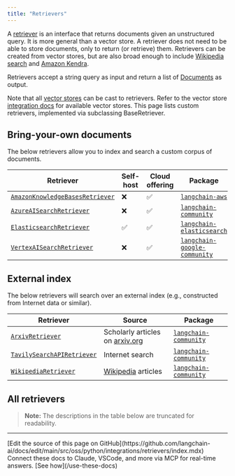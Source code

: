 ```yaml
---
title: "Retrievers"
---
```


A [retriever](/oss/python/langchain/retrieval#building-blocks) is an interface that returns documents given an unstructured query.
It is more general than a vector store.
A retriever does not need to be able to store documents, only to return (or retrieve) them.
Retrievers can be created from vector stores, but are also broad enough to include [Wikipedia search](/oss/python/integrations/retrievers/wikipedia/) and [Amazon Kendra](/oss/python/integrations/retrievers/amazon_kendra_retriever/).

Retrievers accept a string query as input and return a list of [Documents](https://python.langchain.com/api_reference/core/documents/langchain_core.documents.base.Document.html) as output.

Note that all [vector stores](/oss/python/integrations/vectorstores) can be cast to retrievers. Refer to the vector store [integration docs](/oss/python/integrations/vectorstores/) for available vector stores.
This page lists custom retrievers, implemented via subclassing BaseRetriever.

## Bring-your-own documents

The below retrievers allow you to index and search a custom corpus of documents.

| Retriever | Self-host | Cloud offering | Package |
|-----------|-----------|----------------|---------|
| [`AmazonKnowledgeBasesRetriever`](/oss/python/integrations/retrievers/bedrock) | ❌ | ✅ | [`langchain-aws`](https://python.langchain.com/api_reference/aws/retrievers/langchain_aws.retrievers.bedrock.AmazonKnowledgeBasesRetriever.html) |
| [`AzureAISearchRetriever`](/oss/python/integrations/retrievers/azure_ai_search) | ❌ | ✅ | [`langchain-community`](https://python.langchain.com/api_reference/community/retrievers/langchain_community.retrievers.azure_ai_search.AzureAISearchRetriever.html) |
| [`ElasticsearchRetriever`](/oss/python/integrations/retrievers/elasticsearch_retriever) | ✅ | ✅ | [`langchain-elasticsearch`](https://python.langchain.com/api_reference/elasticsearch/retrievers/langchain_elasticsearch.retrievers.ElasticsearchRetriever.html) |
| [`VertexAISearchRetriever`](/oss/python/integrations/retrievers/google_vertex_ai_search) | ❌ | ✅ | [`langchain-google-community`](https://python.langchain.com/api_reference/google_community/vertex_ai_search/langchain_google_community.vertex_ai_search.VertexAISearchRetriever.html) |


## External index

The below retrievers will search over an external index (e.g., constructed from Internet data or similar).

| Retriever | Source | Package |
|-----------|---------|---------|
| [`ArxivRetriever`](/oss/python/integrations/retrievers/arxiv) | Scholarly articles on [arxiv.org](https://arxiv.org/) | [`langchain-community`](https://python.langchain.com/api_reference/community/retrievers/langchain_community.retrievers.arxiv.ArxivRetriever.html) |
| [`TavilySearchAPIRetriever`](/oss/python/integrations/retrievers/tavily) | Internet search | [`langchain-community`](https://python.langchain.com/api_reference/community/retrievers/langchain_community.retrievers.tavily_search_api.TavilySearchAPIRetriever.html) |
| [`WikipediaRetriever`](/oss/python/integrations/retrievers/wikipedia) | [Wikipedia](https://www.wikipedia.org/) articles | [`langchain-community`](https://python.langchain.com/api_reference/community/retrievers/langchain_community.retrievers.wikipedia.WikipediaRetriever.html) |


## All retrievers

> **Note:** The descriptions in the table below are truncated for readability.

<Columns cols={3}>
<Card title="Activeloop Deep Memory" icon="link" href="/oss/python/integrations/retrievers/activeloop" arrow="true" cta="View guide" />
<Card title="Amazon Kendra" icon="link" href="/oss/python/integrations/retrievers/amazon_kendra_retriever" arrow="true" cta="View guide" />
<Card title="Arcee" icon="link" href="/oss/python/integrations/retrievers/arcee" arrow="true" cta="View guide" />
<Card title="Arxiv" icon="link" href="/oss/python/integrations/retrievers/arxiv" arrow="true" cta="View guide" />
<Card title="AskNews" icon="link" href="/oss/python/integrations/retrievers/asknews" arrow="true" cta="View guide" />
<Card title="Azure AI Search" icon="link" href="/oss/python/integrations/retrievers/azure_ai_search" arrow="true" cta="View guide" />
<Card title="Bedrock (Knowledge Bases)" icon="link" href="/oss/python/integrations/retrievers/bedrock" arrow="true" cta="View guide" />
<Card title="BM25" icon="link" href="/oss/python/integrations/retrievers/bm25" arrow="true" cta="View guide" />
<Card title="Box" icon="link" href="/oss/python/integrations/retrievers/box" arrow="true" cta="View guide" />
<Card title="BREEBS (Open Knowledge)" icon="link" href="/oss/python/integrations/retrievers/breebs" arrow="true" cta="View guide" />
<Card title="Chaindesk" icon="link" href="/oss/python/integrations/retrievers/chaindesk" arrow="true" cta="View guide" />
<Card title="ChatGPT plugin" icon="link" href="/oss/python/integrations/retrievers/chatgpt-plugin" arrow="true" cta="View guide" />
<Card title="Cognee" icon="link" href="/oss/python/integrations/retrievers/cognee" arrow="true" cta="View guide" />
<Card title="Cohere reranker" icon="link" href="/oss/python/integrations/retrievers/cohere-reranker" arrow="true" cta="View guide" />
<Card title="Cohere RAG" icon="link" href="/oss/python/integrations/retrievers/cohere" arrow="true" cta="View guide" />
<Card title="Contextual AI Reranker" icon="link" href="/oss/python/integrations/retrievers/contextual" arrow="true" cta="View guide" />
<Card title="Dappier" icon="link" href="/oss/python/integrations/retrievers/dappier" arrow="true" cta="View guide" />
<Card title="DocArray" icon="link" href="/oss/python/integrations/retrievers/docarray_retriever" arrow="true" cta="View guide" />
<Card title="Dria" icon="link" href="/oss/python/integrations/retrievers/dria_index" arrow="true" cta="View guide" />
<Card title="ElasticSearch BM25" icon="link" href="/oss/python/integrations/retrievers/elastic_search_bm25" arrow="true" cta="View guide" />
<Card title="Elasticsearch" icon="link" href="/oss/python/integrations/retrievers/elasticsearch_retriever" arrow="true" cta="View guide" />
<Card title="Embedchain" icon="link" href="/oss/python/integrations/retrievers/embedchain" arrow="true" cta="View guide" />
<Card title="FlashRank reranker" icon="link" href="/oss/python/integrations/retrievers/flashrank-reranker" arrow="true" cta="View guide" />
<Card title="Fleet AI Context" icon="link" href="/oss/python/integrations/retrievers/fleet_context" arrow="true" cta="View guide" />
<Card title="Galaxia" icon="link" href="/oss/python/integrations/retrievers/galaxia-retriever" arrow="true" cta="View guide" />
<Card title="Google Drive" icon="link" href="/oss/python/integrations/retrievers/google_drive" arrow="true" cta="View guide" />
<Card title="Google Vertex AI Search" icon="link" href="/oss/python/integrations/retrievers/google_vertex_ai_search" arrow="true" cta="View guide" />
<Card title="Graph RAG" icon="link" href="/oss/python/integrations/retrievers/graph_rag" arrow="true" cta="View guide" />
<Card title="GreenNode" icon="link" href="/oss/python/integrations/retrievers/greennode_reranker" arrow="true" cta="View guide" />
<Card title="IBM watsonx.ai" icon="link" href="/oss/python/integrations/retrievers/ibm_watsonx_ranker" arrow="true" cta="View guide" />
<Card title="JaguarDB Vector Database" icon="link" href="/oss/python/integrations/retrievers/jaguar" arrow="true" cta="View guide" />
<Card title="Kay.ai" icon="link" href="/oss/python/integrations/retrievers/kay" arrow="true" cta="View guide" />
<Card title="Kinetica Vectorstore" icon="link" href="/oss/python/integrations/retrievers/kinetica" arrow="true" cta="View guide" />
<Card title="kNN" icon="link" href="/oss/python/integrations/retrievers/knn" arrow="true" cta="View guide" />
<Card title="LinkupSearchRetriever" icon="link" href="/oss/python/integrations/retrievers/linkup_search" arrow="true" cta="View guide" />
<Card title="LLMLingua Document Compressor" icon="link" href="/oss/python/integrations/retrievers/llmlingua" arrow="true" cta="View guide" />
<Card title="LOTR (Merger Retriever)" icon="link" href="/oss/python/integrations/retrievers/merger_retriever" arrow="true" cta="View guide" />
<Card title="Metal" icon="link" href="/oss/python/integrations/retrievers/metal" arrow="true" cta="View guide" />
<Card title="NanoPQ (Product Quantization)" icon="link" href="/oss/python/integrations/retrievers/nanopq" arrow="true" cta="View guide" />
<Card title="Nebius" icon="link" href="/oss/python/integrations/retrievers/nebius" arrow="true" cta="View guide" />
<Card title="needle" icon="link" href="/oss/python/integrations/retrievers/needle" arrow="true" cta="View guide" />
<Card title="Nimble" icon="link" href="/oss/python/integrations/retrievers/nimble" arrow="true" cta="View guide" />
<Card title="Outline" icon="link" href="/oss/python/integrations/retrievers/outline" arrow="true" cta="View guide" />
<Card title="Permit" icon="link" href="/oss/python/integrations/retrievers/permit" arrow="true" cta="View guide" />
<Card title="Pinecone Hybrid Search" icon="link" href="/oss/python/integrations/retrievers/pinecone_hybrid_search" arrow="true" cta="View guide" />
<Card title="Pinecone Rerank" icon="link" href="/oss/python/integrations/retrievers/pinecone_rerank" arrow="true" cta="View guide" />
<Card title="PubMed" icon="link" href="/oss/python/integrations/retrievers/pubmed" arrow="true" cta="View guide" />
<Card title="Qdrant Sparse Vector" icon="link" href="/oss/python/integrations/retrievers/qdrant-sparse" arrow="true" cta="View guide" />
<Card title="RAGatouille" icon="link" href="/oss/python/integrations/retrievers/ragatouille" arrow="true" cta="View guide" />
<Card title="RePhraseQuery" icon="link" href="/oss/python/integrations/retrievers/re_phrase" arrow="true" cta="View guide" />
<Card title="Rememberizer" icon="link" href="/oss/python/integrations/retrievers/rememberizer" arrow="true" cta="View guide" />
<Card title="SEC filing" icon="link" href="/oss/python/integrations/retrievers/sec_filings" arrow="true" cta="View guide" />
<Card title="SVM" icon="link" href="/oss/python/integrations/retrievers/svm" arrow="true" cta="View guide" />
<Card title="TavilySearchAPI" icon="link" href="/oss/python/integrations/retrievers/tavily" arrow="true" cta="View guide" />
<Card title="TF-IDF" icon="link" href="/oss/python/integrations/retrievers/tf_idf" arrow="true" cta="View guide" />
<Card title="NeuralDB" icon="link" href="/oss/python/integrations/retrievers/thirdai_neuraldb" arrow="true" cta="View guide" />
<Card title="ValyuContext" icon="link" href="/oss/python/integrations/retrievers/valyu" arrow="true" cta="View guide" />
<Card title="Vectorize" icon="link" href="/oss/python/integrations/retrievers/vectorize" arrow="true" cta="View guide" />
<Card title="Vespa" icon="link" href="/oss/python/integrations/retrievers/vespa" arrow="true" cta="View guide" />
<Card title="Wikipedia" icon="link" href="/oss/python/integrations/retrievers/wikipedia" arrow="true" cta="View guide" />
<Card title="You.com" icon="link" href="/oss/python/integrations/retrievers/you-retriever" arrow="true" cta="View guide" />
<Card title="Zep Cloud" icon="link" href="/oss/python/integrations/retrievers/zep_cloud_memorystore" arrow="true" cta="View guide" />
<Card title="Zep Open Source" icon="link" href="/oss/python/integrations/retrievers/zep_memorystore" arrow="true" cta="View guide" />
<Card title="Zilliz Cloud Pipeline" icon="link" href="/oss/python/integrations/retrievers/zilliz_cloud_pipeline" arrow="true" cta="View guide" />
<Card title="Zotero" icon="link" href="/oss/python/integrations/retrievers/zotero" arrow="true" cta="View guide" />
</Columns>

---

<Callout icon="pen-to-square" iconType="regular">
    [Edit the source of this page on GitHub](https://github.com/langchain-ai/docs/edit/main/src/oss/python/integrations/retrievers/index.mdx)
</Callout>
<Tip icon="terminal" iconType="regular">
    Connect these docs to Claude, VSCode, and more via MCP for    real-time answers. [See how](/use-these-docs)
</Tip>

